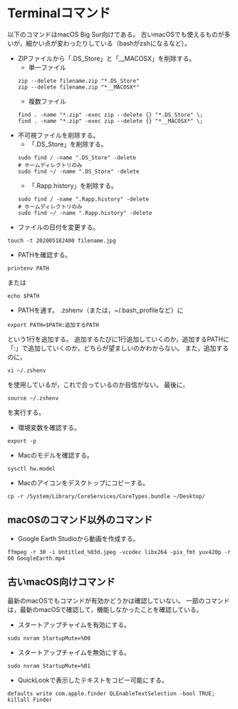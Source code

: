 # Terminalコマンド {#Terminal}

以下のコマンドはmacOS Big Sur向けである。
古いmacOSでも使えるものが多いが，細かい点が変わったりしている（bashがzshになるなど）。

- ZIPファイルから「.DS_Store」と「__MACOSX」を削除する。
    + 単一ファイル
```
zip --delete filename.zip "*.DS_Store"
zip --delete filename.zip "*__MACOSX*"
```
    + 複数ファイル
```
find . -name "*.zip" -exec zip --delete {} "*.DS_Store" \;
find . -name "*.zip" -exec zip --delete {} "*__MACOSX*" \;
```

- 不可視ファイルを削除する。
    + 「.DS_Store」を削除する。
```
sudo find / -name ".DS_Store" -delete
# ホームディレクトリのみ
sudo find ~/ -name ".DS_Store" -delete
```
    + 「.Rapp.history」を削除する。
```
sudo find / -name ".Rapp.history" -delete
# ホームディレクトリのみ
sudo find ~/ -name ".Rapp.history" -delete
```

- ファイルの日付を変更する。
```
touch -t 202005182400 filename.jpg
```

- PATHを確認する。
```
printenv PATH
```
または
```
echo $PATH
```

- PATHを通す。
.zshenv（または，~/.bash_profileなど）に
```
export PATH=$PATH:追加するPATH
```
という1行を追加する。
追加するたびに1行追加していくのか，追加するPATHに「:」で追加していくのか，どちらが望ましいのかわからない。
また，追加するのに，

```
vi ~/.zshenv

```
を使用しているが，これで合っているのか自信がない。
最後に，
```
source ~/.zshenv
```
を実行する。

- 環境変数を確認する。
```
export -p
```

- Macのモデルを確認する。
```
sysctl hw.model
```

- Macのアイコンをデスクトップにコピーする。
```
cp -r /System/Library/CoreServices/CoreTypes.bundle ~/Desktop/
```


## macOSのコマンド以外のコマンド

- Google Earth Studioから動画を作成する。
```
ffmpeg -r 30 -i Untitled_%03d.jpeg -vcodec libx264 -pix_fmt yuv420p -r 60 GoogleEarth.mp4
```


## 古いmacOS向けコマンド

最新のmacOSでもコマンドが有効かどうかは確認していない。
一部のコマンドは，最新のmacOSで確認して，機能しなかったことを確認している。

- スタートアップチャイムを有効にする。
```
sudo nvram StartupMute=%00
```

- スタートアップチャイムを無効にする。
```
sudo nvram StartupMute=%01
```

- QuickLookで表示したテキストをコピー可能にする。
```
defaults write com.apple.finder QLEnableTextSelection -bool TRUE; killall Finder
```
